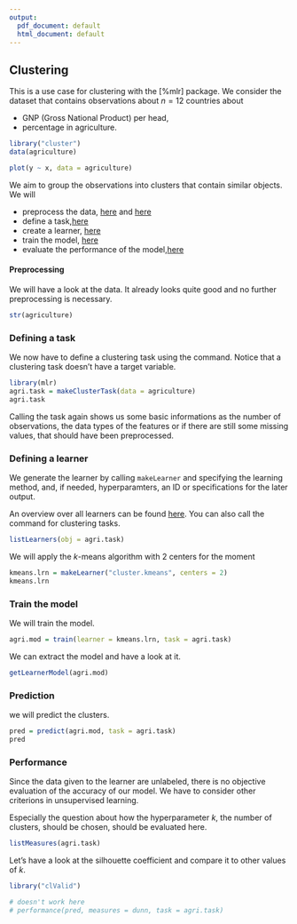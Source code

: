 ```yaml
---
output:
  pdf_document: default
  html_document: default
---
```


## Clustering

This is a use case for clustering with the [%mlr] package. We consider the \texttt{agriculture} dataset that contains observations about $n=12$ countries about  

* \texttt{x} GNP (Gross National Product) per head, 
* \texttt{y} percentage in agriculture.

```r
library("cluster")
data(agriculture)

plot(y ~ x, data = agriculture)
```


We aim to group the observations into clusters that contain similar objects. We will 

* preprocess the data, [here](http://mlr-org.github.io/mlr-tutorial/devel/html/preproc/index.html) and [here](http://mlr-org.github.io/mlr-tutorial/devel/html/impute/index.html)
* define a task,[here](http://mlr-org.github.io/mlr-tutorial/devel/html/task/index.html)
* create a learner, [here](http://mlr-org.github.io/mlr-tutorial/devel/html/learner/index.html)
* train the model, [here](http://mlr-org.github.io/mlr-tutorial/devel/html/train/index.html)
* evaluate the performance of the model,[here](http://mlr-org.github.io/mlr-tutorial/devel/html/performance/index.html) 

#### Preprocessing


We will have a look at the data. It already looks quite good and no further preprocessing is necessary.

```r
str(agriculture)
```

### Defining a task

We now have to define a clustering task using the \texttt{makeClusterTask} command. Notice that a clustering task doesn't have a target variable. 

```r
library(mlr)
agri.task = makeClusterTask(data = agriculture)
agri.task
```

Calling the task again shows us some basic informations as the number of observations, the data types of the features or if there are still some missing values, that should have been preprocessed.

### Defining a learner

We generate the learner by calling ``makeLearner`` and specifying the learning method, and, if needed, hyperparamters, an ID or specifications for the later output. 

An overview over all learners can be found  [here](http://mlr-org.github.io/mlr-tutorial/devel/html/integrated_learners/index.html). You can also call the \texttt{listLearners} command for clustering tasks.


```r
listLearners(obj = agri.task)
```

We will apply the $k$-means algorithm with $2$ centers for the moment

```r
kmeans.lrn = makeLearner("cluster.kmeans", centers = 2)
kmeans.lrn
```
### Train the model

We will train the model.

```r
agri.mod = train(learner = kmeans.lrn, task = agri.task)
```

We can extract the model and have a look at it. 

```r
getLearnerModel(agri.mod)
```

### Prediction

we will predict the clusters. 

```r
pred = predict(agri.mod, task = agri.task)
pred
```


### Performance 

Since the data given to the learner are unlabeled, there is no objective evaluation of the accuracy of our model. We have to consider other criterions in unsupervised learning. 

Especially the question about how the hyperparameter $k$, the number of clusters, should be chosen, should be evaluated here.

```r
listMeasures(agri.task)
```

Let's have a look at the silhouette coefficient and compare it to other values of $k$.

```r
library("clValid")

# doesn't work here
# performance(pred, measures = dunn, task = agri.task)
```






